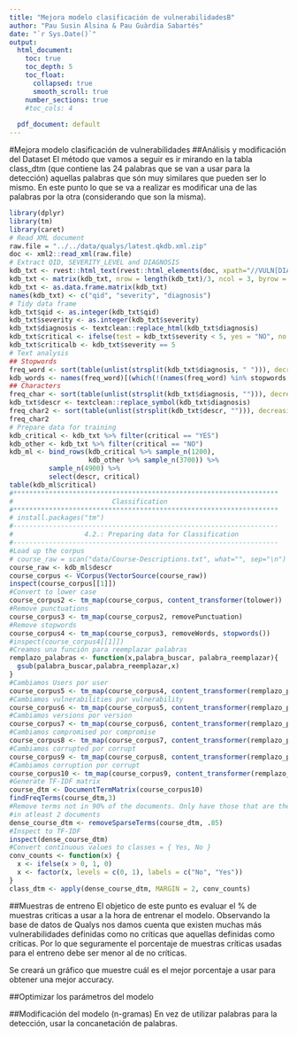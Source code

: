 ```yaml
---
title: "Mejora modelo clasificación de vulnerabilidadesB"
author: "Pau Susin Alsina & Pau Guàrdia Sabartés"
date: "`r Sys.Date()`"
output:
  html_document: 
    toc: true
    toc_depth: 5
    toc_float:
      collapsed: true
      smooth_scroll: true
    number_sections: true
    #toc_cols: 4
    
  pdf_document: default
---
```


#Mejora modelo clasificación de vulnerabilidades
##Análisis y modificación del Dataset
El método que vamos a seguir es ir mirando en la tabla class_dtm (que contiene las 24 palabras que se van a usar para la detección) aquellas palabras que són muy similares que pueden ser lo mismo.
En este punto lo que se va a realizar es modificar una de las palabras por la otra (considerando que son la misma).

```r
library(dplyr)
library(tm)
library(caret)
# Read XML document
raw.file = "../../data/qualys/latest.qkdb.xml.zip"
doc <- xml2::read_xml(raw.file)
# Extract QID, SEVERITY_LEVEL and DIAGNOSIS
kdb_txt <- rvest::html_text(rvest::html_elements(doc, xpath="//VULN[DIAGNOSIS]/*[self::QID or self::SEVERITY_LEVEL or self::DIAGNOSIS]"))
kdb_txt <- matrix(kdb_txt, nrow = length(kdb_txt)/3, ncol = 3, byrow = TRUE)
kdb_txt <- as.data.frame.matrix(kdb_txt)
names(kdb_txt) <- c("qid", "severity", "diagnosis")
# Tidy data frame
kdb_txt$qid <- as.integer(kdb_txt$qid)
kdb_txt$severity <- as.integer(kdb_txt$severity)
kdb_txt$diagnosis <- textclean::replace_html(kdb_txt$diagnosis)
kdb_txt$critical <- ifelse(test = kdb_txt$severity < 5, yes = "NO", no = "YES")
kdb_txt$criticalb <- kdb_txt$severity == 5
# Text analysis
## Stopwords
freq_word <- sort(table(unlist(strsplit(kdb_txt$diagnosis, " "))), decreasing = TRUE)
kdb_words <- names(freq_word)[(which(!(names(freq_word) %in% stopwords::stopwords())))]
## Characters
freq_char <- sort(table(unlist(strsplit(kdb_txt$diagnosis, ""))), decreasing = TRUE)
kdb_txt$descr <- textclean::replace_symbol(kdb_txt$diagnosis)
freq_char2 <- sort(table(unlist(strsplit(kdb_txt$descr, ""))), decreasing = TRUE)
freq_char2
# Prepare data for training
kdb_critical <- kdb_txt %>% filter(critical == "YES")
kdb_other <- kdb_txt %>% filter(critical == "NO")
kdb_ml <- bind_rows(kdb_critical %>% sample_n(1200),
                    kdb_other %>% sample_n(3700)) %>%
          sample_n(4900) %>%
          select(descr, critical)
table(kdb_ml$critical)
#*******************************************************************
#                         Classification
#*******************************************************************
# install.packages("tm")
#-------------------------------------------------------------------
#                  4.2.: Preparing data for Classification
#-------------------------------------------------------------------
#Load up the corpus
# course_raw = scan("data/Course-Descriptions.txt", what="", sep="\n")
course_raw <- kdb_ml$descr
course_corpus <- VCorpus(VectorSource(course_raw))
inspect(course_corpus[[1]])
#Convert to lower case
course_corpus2 <- tm_map(course_corpus, content_transformer(tolower))
#Remove punctuations
course_corpus3 <- tm_map(course_corpus2, removePunctuation)
#Remove stopwords
course_corpus4 <- tm_map(course_corpus3, removeWords, stopwords())
#inspect(course_corpus4[[1]])
#Creamos una función para reemplazar palabras
remplazo_palabras <- function(x,palabra_buscar, palabra_reemplazar){
  gsub(palabra_buscar,palabra_reemplazar,x)
}
#Cambiamos Users por user
course_corpus5 <- tm_map(course_corpus4, content_transformer(remplazo_palabras),palabra_buscar="users",palabra_reemplazar="user")
#Cambiamos vulnerabilities por vulnerability
course_corpus6 <- tm_map(course_corpus5, content_transformer(remplazo_palabras),palabra_buscar="vulnerabilities",palabra_reemplazar="vulnerability")
#Cambiamos versions por version
course_corpus7 <- tm_map(course_corpus6, content_transformer(remplazo_palabras),palabra_buscar="versions",palabra_reemplazar="version")
#Cambiamos compromised por compromise
course_corpus8 <- tm_map(course_corpus7, content_transformer(remplazo_palabras),palabra_buscar="compromised",palabra_reemplazar="compromise")
#Cambiamos corrupted por corrupt
course_corpus9 <- tm_map(course_corpus8, content_transformer(remplazo_palabras),palabra_buscar="corrupted",palabra_reemplazar="corrupt")
#Cambiamos corruption por corrupt
course_corpus10 <- tm_map(course_corpus9, content_transformer(remplazo_palabras),palabra_buscar="corruption",palabra_reemplazar="corrupt")
#Generate TF-IDF matrix
course_dtm <- DocumentTermMatrix(course_corpus10)
findFreqTerms(course_dtm,3)
#Remove terms not in 90% of the documents. Only have those that are there
#in atleast 2 documents
dense_course_dtm <- removeSparseTerms(course_dtm, .85)
#Inspect to TF-IDF
inspect(dense_course_dtm)
#Convert continuous values to classes = { Yes, No }
conv_counts <- function(x) {
  x <- ifelse(x > 0, 1, 0)
  x <- factor(x, levels = c(0, 1), labels = c("No", "Yes"))
}
class_dtm <- apply(dense_course_dtm, MARGIN = 2, conv_counts)
```


##Muestras de entreno
El objetico de este punto es evaluar el % de muestras criticas a usar a la hora de entrenar el modelo.
Observando la base de datos de Qualys nos damos cuenta que existen muchas más vulnerabilidades definidas como no críticas que aquellas definidas como críticas. Por lo que seguramente el porcentaje de muestras críticas usadas para el entreno debe ser menor al de no críticas.

Se creará un gráfico que muestre cuál es el mejor porcentaje a usar para obtener una mejor accuracy.


##Optimizar los parámetros del modelo

##Modificación del modelo (n-gramas)
En vez de utilizar palabras para la detección, usar la concanetación de palabras.
